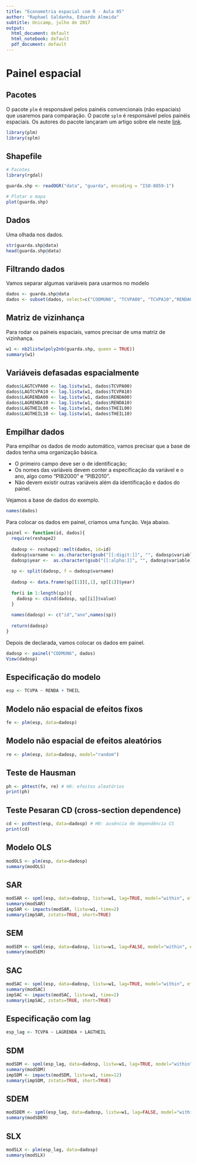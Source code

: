 ```yaml
---
title: "Econometria espacial com R - Aula 05"
author: "Raphael Saldanha, Eduardo Almeida"
subtitle: Unicamp, julho de 2017
output:
  html_document: default
  html_notebook: default
  pdf_document: default
---
```


# Painel espacial

## Pacotes

O pacote `plm` é responsável pelos painéis convencionais (não espaciais) que usaremos para comparação. O pacote `splm` é responsável pelos painéis espaciais. Os autores do pacote lançaram um artigo sobre ele neste [link](https://www.jstatsoft.org/article/view/v047i01/v47i01.pdf).

```r
library(plm)
library(splm)
```

## Shapefile

```r
# Pacotes
library(rgdal)

guarda.shp <- readOGR("data", "guarda", encoding = "ISO-8859-1")

# Plotar o mapa
plot(guarda.shp)
```

## Dados

Uma olhada nos dados.

```r
str(guarda.shp@data)
head(guarda.shp@data)
```

## Filtrando dados

Vamos separar algumas variáveis para usarmos no modelo

```r
dados <- guarda.shp@data
dados <- subset(dados, select=c("CODMUN6", "TCVPA00", "TCVPA10","RENDA00", "RENDA10", "THEIL00","THEIL10"))
```

## Matriz de vizinhança

Para rodar os paineis espaciais, vamos precisar de uma matriz de vizinhança.

```r
w1 <- nb2listw(poly2nb(guarda.shp, queen = TRUE))
summary(w1)
```

## Variáveis defasadas espacialmente

```r
dados$LAGTCVPA00 <- lag.listw(w1, dados$TCVPA00)
dados$LAGTCVPA10 <- lag.listw(w1, dados$TCVPA10)
dados$LAGRENDA00 <- lag.listw(w1, dados$RENDA00)
dados$LAGRENDA10 <- lag.listw(w1, dados$RENDA10)
dados$LAGTHEIL00 <- lag.listw(w1, dados$THEIL00)
dados$LAGTHEIL10 <- lag.listw(w1, dados$THEIL10)
```

## Empilhar dados

Para empilhar os dados de modo automático, vamos precisar que a base de dados tenha uma organização básica.

* O primeiro campo deve ser o de identificação;
* Os nomes das variáveis devem conter a especificação da variável e o ano, algo como "PIB2000" e "PIB2010".
* Não devem existir outras variáveis além da identificação e dados do painel.

Vejamos a base de dados do exemplo.

```r
names(dados)
```

Para colocar os dados em painel, criamos uma função. Veja abaixo.

```r
painel <- function(id, dados){
  require(reshape2)
  
  dadosp <- reshape2::melt(dados, id=id)
  dadosp$varname <- as.character(gsub("[[:digit:]]", "", dadosp$variable))
  dadosp$year <-  as.character(gsub("[[:alpha:]]", "", dadosp$variable))
  
  sp <- split(dadosp, f = dadosp$varname)
  
  dadosp <- data.frame(sp[[1]][,1], sp[[1]]$year)
  
  for(i in 1:length(sp)){
    dadosp <- cbind(dadosp, sp[[i]]$value)
  }
  
  names(dadosp) <- c("id","ano",names(sp)) 
  
  return(dadosp)
}
```

Depois de declarada, vamos colocar os dados em painel.

```r
dadosp <- painel("CODMUN6", dados)
View(dadosp)
```

## Especificação do modelo

```r
esp <- TCVPA ~ RENDA + THEIL
```

## Modelo não espacial de efeitos fixos

```r
fe <- plm(esp, data=dadosp)
```

## Modelo não espacial de efeitos aleatórios

```r
re <- plm(esp, data=dadosp, model="random")
```

## Teste de Hausman

```r
ph <- phtest(fe, re) # H0: efeitos aleatórios
print(ph)
```

## Teste Pesaran CD (cross-section dependence)

```r
cd <- pcdtest(esp, data=dadosp) # H0: ausência de dependência CS
print(cd)
```

## Modelo OLS

```r
modOLS <- plm(esp, data=dadosp)
summary(modOLS)
```

## SAR

```r
modSAR <- spml(esp, data=dadosp, listw=w1, lag=TRUE, model="within", effect="individual", spatial.error="none")
summary(modSAR)
impSAR <- impacts(modSAR, listw=w1, time=2)
summary(impSAR, zstats=TRUE, short=TRUE)
```

## SEM

```r
modSEM <- spml(esp, data=dadosp, listw=w1, lag=FALSE, model="within", effect="individual", spatial.error="b")
summary(modSEM)
```

## SAC

```r
modSAC <- spml(esp, data=dadosp, listw=w1, lag=TRUE, model="within", effect="individual", spatial.error="b")
summary(modSAC)
impSAC <- impacts(modSAC, listw=w1, time=2)
summary(impSAC, zstats=TRUE, short=TRUE)
```

## Especificação com lag

```r
esp_lag <- TCVPA ~ LAGRENDA + LAGTHEIL
```

## SDM

```r
modSDM <- spml(esp_lag, data=dadosp, listw=w1, lag=TRUE, model="within", effect="individual", spatial.error="none")
summary(modSDM)
impSDM <- impacts(modSDM, listw=w1, time=12)
summary(impSDM, zstats=TRUE, short=TRUE)
```

## SDEM

```r
modSDEM <- spml(esp_lag, data=dadosp, listw=w1, lag=FALSE, model="within", effect="individual", spatial.error="b")
summary(modSDEM)
```

## SLX

```r
modSLX <- plm(esp_lag, data=dadosp)
summary(modSLX)
```

